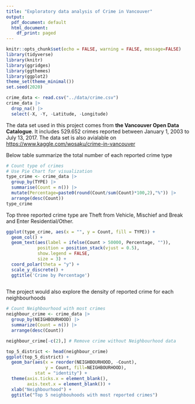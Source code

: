 ```yaml
---
title: "Exploratory data analysis of Crime in Vancouver"
output:
  pdf_document: default
  html_document:
    df_print: paged
---
```


```r
knitr::opts_chunk$set(echo = FALSE, warning = FALSE, message=FALSE)
library(tidyverse)
library(knitr)
library(ggridges)
library(ggthemes)
library(ggplot2)
theme_set(theme_minimal())
set.seed(2020)
```

```r
crime_data <- read.csv("../data/crime.csv")
crime_data |> 
  drop_na() |> 
  select(-X, -Y, -Latitude, -Longitude)
```

The data set used in this project comes from **the Vancouver Open Data Catalogue**. It includes 529.652 crimes reported between January 1, 2003 to July 13, 2017. The data set is also avialable on <https://www.kaggle.com/wosaku/crime-in-vancouver>


Below table summarize the total number of each reported crime type

```r
# Count type of crimes
# Use Pie Chart for visualization
type_crime <- crime_data |> 
  group_by(TYPE) |> 
  summarise(Count = n()) |> 
  mutate(Percentage=paste0(round(Count/sum(Count)*100,2),"%")) |> 
  arrange(desc(Count))
type_crime
```

\newpage
Top three reported crime type are Theft from Vehicle, Mischief and Break and Enter Residential/Other.

```r
ggplot(type_crime, aes(x = "", y = Count, fill = TYPE)) +
  geom_col() +
  geom_text(aes(label = ifelse(Count > 50000, Percentage, "")),
            position = position_stack(vjust = 0.5),
            show.legend = FALSE,
            size = 3) +
  coord_polar(theta = "y") +
  scale_y_discrete() +
  ggtitle('Crime by Percentage')
  
```

The project would also explore the density of reported crime for each neighbourhoods

```r
# Count Neighbourhood with most crimes
neighbour_crime <- crime_data |> 
  group_by(NEIGHBOURHOOD) |> 
  summarize(Count = n()) |> 
  arrange(desc(Count))

neighbour_crime[-c(2),] # Remove crime without Neighbourhood data

```

```r
top_5_district <- head(neighbour_crime)
ggplot(top_5_district) +
  geom_bar(aes(x = reorder(NEIGHBOURHOOD, -Count),
               y = Count, fill=NEIGHBOURHOOD), 
           stat = "identity") +
  theme(axis.ticks.x = element_blank(),
        axis.text.x = element_blank()) +
  xlab("Neighbourhood") +
  ggtitle("Top 5 neighbouhoods with most reported crimes")

```
